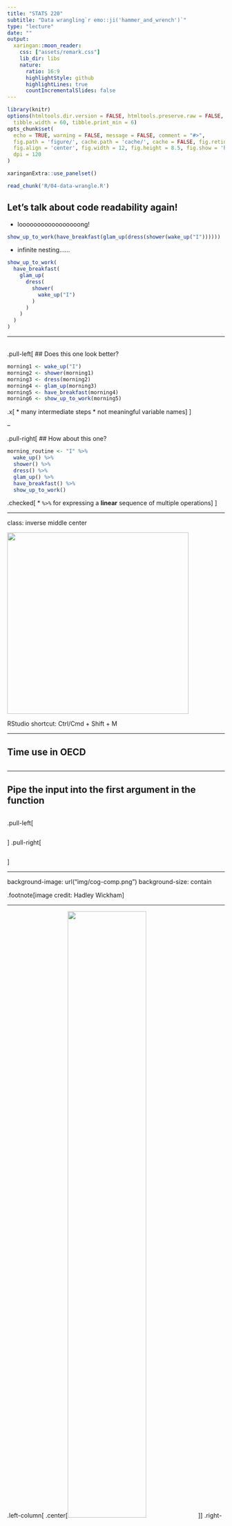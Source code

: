 ```yaml
---
title: "STATS 220"
subtitle: "Data wrangling`r emo::ji('hammer_and_wrench')`"
type: "lecture"
date: ""
output:
  xaringan::moon_reader:
    css: ["assets/remark.css"]
    lib_dir: libs
    nature:
      ratio: 16:9
      highlightStyle: github
      highlightLines: true
      countIncrementalSlides: false
---
```


```r
library(knitr)
options(htmltools.dir.version = FALSE, htmltools.preserve.raw = FALSE, 
  tibble.width = 60, tibble.print_min = 6)
opts_chunk$set(
  echo = TRUE, warning = FALSE, message = FALSE, comment = "#>",
  fig.path = 'figure/', cache.path = 'cache/', cache = FALSE, fig.retina = 3,
  fig.align = 'center', fig.width = 12, fig.height = 8.5, fig.show = 'hold',
  dpi = 120
)
```

```r
xaringanExtra::use_panelset()
```

```r
read_chunk('R/04-data-wrangle.R')
```

## Let's talk about code readability again!

* looooooooooooooooong!

```r
show_up_to_work(have_breakfast(glam_up(dress(shower(wake_up("I"))))))
```

* infinite nesting......

```r
show_up_to_work(
  have_breakfast(
    glam_up(
      dress(
        shower(
          wake_up("I")
        )
      )
    )
  )
)
```

---

<br>
.pull-left[
## Does this one look better?

```r
morning1 <- wake_up("I")
morning2 <- shower(morning1)
morning3 <- dress(morning2)
morning4 <- glam_up(morning3)
morning5 <- have_breakfast(morning4)
morning6 <- show_up_to_work(morning5)
```

.x[
* many intermediate steps
* not meaningful variable names
]
]

--

.pull-right[
## How about this one?

```r
morning_routine <- "I" %>% 
  wake_up() %>% 
  shower() %>% 
  dress() %>% 
  glam_up() %>% 
  have_breakfast() %>% 
  show_up_to_work()
```
.checked[
* `%>%` for expressing a **linear** sequence of multiple operations
]
]

---

class: inverse middle center

<img src="https://github.com/rstudio/hex-stickers/raw/master/SVG/pipe.svg" height="420px">

RStudio shortcut: Ctrl/Cmd + Shift + M

---

## Time use in OECD

```r
```

---

## Pipe the input into the first argument in the function

```r
```

.pull-left[
```r
```
]
.pull-right[
```r
```
]

---

background-image: url("img/cog-comp.png")
background-size: contain

.footnote[image credit: Hadley Wickham]

---

.left-column[
.center[<img src="https://raw.githubusercontent.com/rstudio/hex-stickers/master/PNG/dplyr.png" width="60%">]
]
.right-column[
{dplyr} is a grammar of data manipulation, providing a consistent set of **verbs** that help you solve the most common data manipulation challenges:

1. .green[`mutate()`] adds new variables that are functions of existing variables
2. .green[`select()`] picks variables based on their names.
3. .green[`filter()`] picks cases based on their values.
4. .green[`summarise()`] reduces multiple values down to a single summary.
5. .green[`arrange()`] changes the ordering of the rows.

These all combine naturally with .green[`group_by()`] which allows you to perform any operation “by group”.
]

???

* rowwise
* colwise
* group-wise

---

class: inverse middle

# One table verbs

---

## Rename columns

```r
```

---

## Distinct rows

.pull-left[
```r
```
]
.pull-right[
```r
```
]

---

.left-column[
## Verbs
### - rowwise
]
.right-column[
* `slice()`: subsets rows using their positions
```r
```
]

---

.left-column[
## Verbs
### - rowwise
]
.right-column[
* `group_by()`: group by one or more variables
```r
```
]

---

.left-column[
## Verbs
### - rowwise
]
.right-column[
* `group_by()`: use in conjunction with other verbs
```r
```
]

---

.left-column[
## Verbs
### - rowwise
]
.right-column[
* `slice()` shortcuts: `slice_head()` & `slice_tail()`
```r
```
]

---

.left-column[
## Verbs
### - rowwise
]
.right-column[
* `ungroup()`: removes grouping
```r
```
]

---

.left-column[
## Verbs
### - rowwise
]
.right-column[
* `slice_sample()` randomly selects rows
```r
```
]

???

* random sampling
* bootstrapping

---

.left-column[
## Verbs
### - rowwise
]
.right-column[
* `arrange()`: arrange rows by columns
```r
```
]

---

.left-column[
## Verbs
### - rowwise
]
.right-column[
* `arrange()`: arrange rows by columns
```r
```
]

---

.left-column[
## Verbs
### - rowwise
]
.right-column[
* `arrange()`: arrange rows by columns
```r
```
]

---

.left-column[
## Verbs
### - rowwise
]
.right-column[
* `filter()`: subsets rows using columns
```r
```
]

---

.left-column[
## Verbs
### - rowwise
]
.right-column[
* `filter()`: subsets rows using columns
```r
```
]

---

.left-column[
## Verbs
### - rowwise
]
.right-column[
* `filter()`: subsets rows using columns
```r
```
]

---

.left-column[
## Verbs
### - rowwise
]
.right-column[
* `filter()`: subsets rows using columns
```r
```
]

---

.left-column[
## Verbs
### - rowwise
]
.right-column[
* `filter()`: subsets rows using columns
```r
```
]

---

.left-column[
## Verbs
### - rowwise
]
.right-column[
* `filter()`: subsets rows using columns
.center[<img src="https://github.com/allisonhorst/stats-illustrations/raw/master/rstats-artwork/dplyr_filter.jpg" height="520px">]
]

---

.left-column[
## Verbs
### - rowwise
]
.right-column[
* `filter()`: subsets rows using columns
```r
```
]

---

## Logical operators

.center[
```r
```
]

.pull-left[
* element-wise comparisons:

```r
```
]
.pull-right[
* first-element only comparisons:

```r
```
]

---

.left-column[
## Verbs
### - rowwise
]
.right-column[
* `filter()`: subsets rows using columns
```r
```
```r
```
]

---

.left-column[
## Verbs
### - rowwise
### - colwise
]
.right-column[
* `select()`: subsets columns using their names and types
```r
```
]

---

.left-column[
## Verbs
### - rowwise
### - colwise
]
.right-column[
Selection helpers
  + `starts_with()`: starts with a prefix.
  + `ends_with()`: ends with a suffix.
  + `contains()`: contains a literal string.
  + [more helpers](https://dplyr.tidyverse.org/reference/select.html#overview-of-selection-features)
```r
```
]

---

.left-column[
## Verbs
### - rowwise
### - colwise
]
.right-column[
* `mutate()`: creates, modifies, and deletes columns
```r
```
]

---

.left-column[
## Verbs
### - rowwise
### - colwise
]
.right-column[
* `mutate()`: creates, modifies, and deletes columns
.center[<img src="https://github.com/allisonhorst/stats-illustrations/raw/master/rstats-artwork/dplyr_mutate.png" height="520px">]
]

---

## `case_when()`: when it's the case, do something

.pull-left[
<br>
<br>
.center[<img src="https://github.com/allisonhorst/stats-illustrations/raw/master/rstats-artwork/dplyr_case_when.png" width="100%">]
]
.pull-right[
<br>
<br>
```r
```
]

---

.left-column[
## Verbs
### - rowwise
### - colwise
]
.right-column[
* `summarise()`: summarises to one row
```r
```
]

---

.left-column[
## Verbs
### - rowwise
### - colwise
]
.right-column[
* `summarise()`: summarises each group to fewer rows
```r
```
]

---

## Chain with `%>%`

.pull-left[
```r
```
```r
```
```r
```
]
.pull-right[
```r
```
]

---

class: middle

## When to `%>%`

.pull-left[
```r
```
]
.pull-right[
1. Linear code dependency structure
2. < 10 steps
3. Inputs and outputs of the same type
   + {dplyr} verbs, tibble in and out
]

---

## Useful shortcuts

```r
```

---

## Hello again, SQL!

```r
```

---

## Write {dplyr} code as usual to manipulate database

```r
```

---

## Speak in SQL from R

.pull-left[
.center[Show SQL queries]
.small[
```r
```
]
]
.pull-right[
.center[Retrieve results to R]
.small[
```r
```
]
]

---

class: inverse middle

## Two table verbs

---

## A second data table

.pull-left[
.small[
```r
```
]
]
.pull-right[
.small[
```r
```
]
]

---

.left-column[
## Joins
### - mutating joins
]
.right-column[
**Mutating joins:** .brown[add new variables] to one data frame from matching observations in another.
<br>
<br>
<br>
.center[<img src="https://d33wubrfki0l68.cloudfront.net/aeab386461820b029b7e7606ccff1286f623bae1/ef0d4/diagrams/join-venn.png" width="100%">]
]

---

.left-column[
## Joins
### - mutating joins
]
.right-column[
* `inner_join()`: All rows from `x` where there are matching values in `y`, and all columns from `x` and `y`

.center[<img src="https://github.com/gadenbuie/tidyexplain/raw/master/images/inner-join.gif" width="50%">]

.footnote[image credit: Garrick Aden-Buie]
]

---

.left-column[
## Joins
### - mutating joins
]
.right-column[
* `inner_join()`: All rows from `x` where there are matching values in `y`, and all columns from `x` and `y`

```r
```
]

---

.left-column[
## Joins
### - mutating joins
]
.right-column[
* `left_join()`: All rows from `x`, and all columns from `x` and `y`. Rows in `x` with no match in `y` will have `NA` values in the new columns.

.center[<img src="https://github.com/gadenbuie/tidyexplain/raw/master/images/left-join.gif" width="50%">]

.footnote[image credit: Garrick Aden-Buie]
]

---

.left-column[
## Joins
### - mutating joins
]
.right-column[
* `left_join()`: All rows from `x`, and all columns from `x` and `y`. Rows in `x` with no match in `y` will have `NA` values in the new columns.
```r
```
]

---

.left-column[
## Joins
### - mutating joins
]
.right-column[
* `left_join()`: All rows from `x`, and all columns from `x` and `y`. .brown[Rows in `x` with no match in `y` will have `NA` values in the new columns.]
```r
```
]

---

.left-column[
## Joins
### - mutating joins
]
.right-column[
* `right_join()`: All rows from `y`, and all columns from `x` and `y`. Rows in `y` with no match in `x` will have `NA` values in the new columns.
.center[<img src="https://github.com/gadenbuie/tidyexplain/raw/master/images/right-join.gif" width="50%">]

.footnote[image credit: Garrick Aden-Buie]
]

---

.left-column[
## Joins
### - mutating joins
]
.right-column[
* `right_join()`: All rows from `y`, and all columns from `x` and `y`. Rows in `y` with no match in `x` will have `NA` values in the new columns.
```r
```
]

---

.left-column[
## Joins
### - mutating joins
]
.right-column[
* `full_join()`: All rows and all columns from both `x` and `y`. Where there are not matching values, returns `NA` for the one missing.
.center[<img src="https://github.com/gadenbuie/tidyexplain/raw/master/images/full-join.gif" width="50%">]

.footnote[image credit: Garrick Aden-Buie]
]

---

.left-column[
## Joins
### - mutating joins
]
.right-column[
* `full_join()`: All rows and all columns from both `x` and `y`. Where there are not matching values, returns `NA` for the one missing.
```r
```
]

---

.left-column[
## Joins
### - mutating joins
### - filtering joins
]
.right-column[
**Filtering joins:** .brown[filter observations] from one data frame based on whether or not they match an observation in the other table.
* `semi_join()`: All rows from `x` where there are matching values in `y`, keeping just columns from `x`.
.center[<img src="https://github.com/gadenbuie/tidyexplain/raw/master/images/semi-join.gif" width="50%">]

.footnote[image credit: Garrick Aden-Buie]
]

---

.left-column[
## Joins
### - mutating joins
### - filtering joins
]
.right-column[
* `semi_join()`: All rows from `x` where there are matching values in `y`, keeping just columns from `x`.
```r
```
]

---

.left-column[
## Joins
### - mutating joins
### - filtering joins
]
.right-column[
* `anti_join()`: All rows from `x` where there are **not** matching values in `y`, keeping just columns from `x`.
.center[<img src="https://github.com/gadenbuie/tidyexplain/raw/master/images/anti-join.gif" width="50%">]

.footnote[image credit: Garrick Aden-Buie]
]

---

.left-column[
## Joins
### - mutating joins
### - filtering joins
]
.right-column[
* `anti_join()`: All rows from `x` where there are **not** matching values in `y`, keeping just columns from `x`.
```r
```
]

---

class: center

## .purple[Upcoming R-Ladies meetup]

[<img src="img/rladies-meetup.png" width="100%">](https://www.meetup.com/en-AU/rladies-auckland/events/276942471)

---

## Reading

.pull-left[
.center[[<img src="https://d33wubrfki0l68.cloudfront.net/b88ef926a004b0fce72b2526b0b5c4413666a4cb/24a30/cover.png" height="520px">](https://r4ds.had.co.nz)]
]
.pull-right[
* [Pipes](https://r4ds.had.co.nz/pipes.html)
* [Data transformation](https://r4ds.had.co.nz/transform.html)
* [Relational data](https://r4ds.had.co.nz/relational-data.html)
* [{dplyr} cheatsheet](https://github.com/rstudio/cheatsheets/raw/master/data-transformation.pdf)
]
